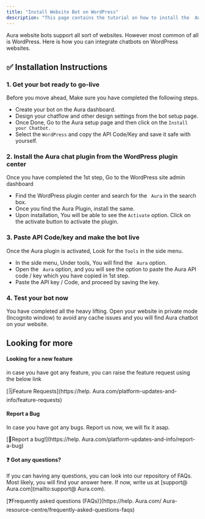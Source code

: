 ```yaml
---
title: "Install Website Bot on WordPress"
description: "This page contains the tutorial on how to install the  Aura website bot on the WordPress."
---
```


 Aura website bots support all sort of websites. However most common of all is WordPress. Here is how you can integrate chatbots on WordPress websites.

## **✅ Installation Instructions**

### **1. Get your bot ready to go-live**

Before you move ahead, Make sure you have completed the following steps.

- Create your bot on the  Aura dashboard.
- Design your chatflow and other design settings from the bot setup page.
- Once Done, Go to the  Aura setup page and then click on the `Install your Chatbot.`
- Select the `WordPress` and copy the API Code/Key and save it safe with yourself.

### **2. Install the  Aura chat plugin from the WordPress plugin center**

Once you have completed the 1st step, Go to the WordPress site admin dashboard

- Find the WordPress plugin center and search for the ` Aura` in the search box.
- Once you find the  Aura Plugin, install the same.
- Upon installation, You will be able to see the `Activate` option. Click on the activate button to activate the plugin.

### **3. Paste API Code/key and make the bot live**

Once the  Aura plugin is activated, Look for the `Tools` in the side menu.

- In the side menu, Under tools, You will find the ` Aura` option.
- Open the ` Aura` option, and you will see the option to paste the  Aura API code / key which you have copied in 1st step.
- Paste the API key / Code, and proceed by saving the key.

### **4. Test your bot now**

You have completed all the heavy lifting.  Open your website in private mode (Incognito window) to avoid any cache issues and you will find  Aura chatbot on your website.

## **Looking for more**

#### **Looking for a new feature**

in case you have got any feature, you can raise the feature request using the below link

[🗒️Feature Requests](https://help. Aura.com/platform-updates-and-info/feature-requests)

#### **Report a Bug**

In case you have got any bugs. Report us now, we will fix it asap.

[🐞Report a bug\!](https://help. Aura.com/platform-updates-and-info/report-a-bug)

#### **❓ Got any questions?**

If you can having any questions, you can look into our repository of FAQs. Most likely, you will find your answer here. If now, write us at [support@ Aura.com](mailto:support@ Aura.com).

[❓Frequently asked questions (FAQs)](https://help. Aura.com/ Aura-resource-centre/frequently-asked-questions-faqs)